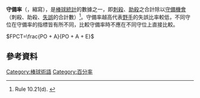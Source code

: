 '''守備率'''（{{lang-en|Fielding Percentage}}，縮寫{{lang|en|'''FPCT'''}}），是[[棒球統計|棒球統計]]的數據之一，即[[刺殺|刺殺]]、[[助殺|助殺]]之合計除以[[守備機會|守備機會]]（刺殺、助殺、[[失誤|失誤]]的合計數）<ref>Rule 10.21(d). {{cite web |title=Official Rules |publisher=Major League Baseball (MLB.com) |url=http://mlb.mlb.com/mlb/official_info/official_rules/official_scorer_10.jsp |accessdate=2010-06-02 |archive-date=2007-02-03 |archive-url=https://web.archive.org/web/20070203014308/http://mlb.mlb.com/mlb/official_info/official_rules/official_scorer_10.jsp |dead-url=no }}</ref>。守備率越高代表[[野手|野手]]的失誤比率較低，不同守位在守備率的指標皆有所不同，比較守備率時不應在不同守位上直接比較。

<math>FPCT=\frac{PO + A}{PO + A + E}</math>

==參考資料==
{{reflist}}
{{twbsball}}

{{棒球統計}}

[[Category:棒球術語|Category:棒球術語]]
[[Category:百分率|Category:百分率]]